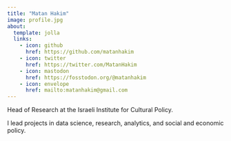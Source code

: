 ```yaml
---
title: "Matan Hakim"
image: profile.jpg
about:
  template: jolla
  links:
    - icon: github
      href: https://github.com/matanhakim
    - icon: twitter
      href: https://twitter.com/MatanHakim
    - icon: mastodon
      href: https://fosstodon.org/@matanhakim
    - icon: envelope
      href: mailto:matanhakim@gmail.com
---
```


Head of Research at the Israeli Institute for Cultural Policy.

I lead projects in data science, research, analytics, and social and economic policy.
